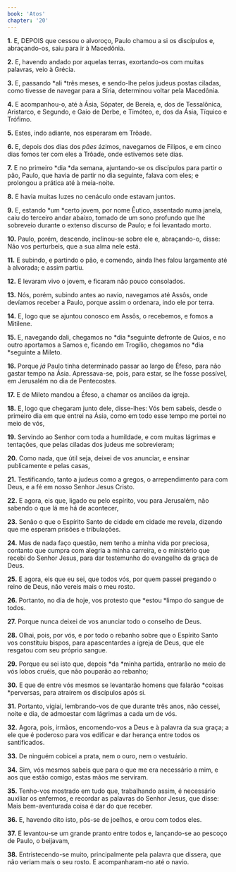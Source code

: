 ```yaml
---
book: 'Atos'
chapter: '20'
---
```


**1.** E, DEPOIS que cessou o alvoroço, Paulo chamou a si os discípulos e, abraçando-os, saiu para ir à Macedônia.

**2.** E, havendo andado por aquelas terras, exortando-os com muitas palavras, veio à Grécia.

**3.** E, passando *ali *três meses, e sendo-lhe pelos judeus postas ciladas, como tivesse de navegar para a Síria, determinou voltar pela Macedônia.

**4.** E acompanhou-o, até à Ásia, Sópater, de Bereia, e, dos de Tessalônica, Aristarco, e Segundo, e Gaio de Derbe, e Timóteo, e, dos da Ásia, Tíquico e Trófimo.

**5.** Estes, indo adiante, nos esperaram em Trôade.

**6.** E, depois dos dias dos *pães* ázimos, navegamos de Filipos, e em cinco dias fomos ter com eles a Trôade, onde estivemos sete dias.

**7.** E no primeiro *dia *da semana, ajuntando-se os discípulos para partir o pão, Paulo, que havia de partir no dia seguinte, falava com eles; e prolongou a prática até à meia-noite.

**8.** E havia muitas luzes no cenáculo onde estavam juntos.

**9.** E, estando *um *certo jovem, por nome Êutico, assentado numa janela, caiu do terceiro andar abaixo, tomado de um sono profundo que lhe sobreveio durante o extenso discurso de Paulo; e foi levantado morto.

**10.** Paulo, porém, descendo, inclinou-se sobre ele e, abraçando-o, disse: Não vos perturbeis, que a sua alma nele está.

**11.** E subindo, e partindo o pão, e comendo, ainda lhes falou largamente até à alvorada; e assim partiu.

**12.** E levaram vivo o jovem, e ficaram não pouco consolados.

**13.** Nós, porém, subindo antes ao navio, navegamos até Assôs, onde devíamos receber a Paulo, porque assim o ordenara, indo ele por terra.

**14.** E, logo que se ajuntou conosco em Assôs, o recebemos, e fomos a Mitilene.

**15.** E, navegando dali, chegamos no *dia *seguinte defronte de Quios, e no outro aportamos a Samos e, ficando em Trogílio, chegamos no *dia *seguinte a Mileto.

**16.** Porque *já* Paulo tinha determinado passar ao largo de Éfeso, para não gastar tempo na Ásia. Apressava-se, pois, para estar, se lhe fosse possível, em Jerusalém no dia de Pentecostes.

**17.** E de Mileto mandou a Éfeso, a chamar os anciãos da igreja.

**18.** E, logo que chegaram junto dele, disse-lhes: Vós bem sabeis, desde o primeiro dia em que entrei na Ásia, como em todo esse tempo me portei no meio de vós,

**19.** Servindo ao Senhor com toda a humildade, e com muitas lágrimas e tentações, que pelas ciladas dos judeus me sobrevieram;

**20.** Como nada, que útil seja, deixei de vos anunciar, e ensinar publicamente e pelas casas,

**21.** Testificando, tanto a judeus como a gregos, o arrependimento para com Deus, e a fé em nosso Senhor Jesus Cristo.

**22.** E agora, eis que, ligado eu pelo espírito, vou para Jerusalém, não sabendo o que lá me há de acontecer,

**23.** Senão o que o Espírito Santo de cidade em cidade me revela, dizendo que me esperam prisões e tribulações.

**24.** Mas de nada faço questão, nem tenho a minha vida por preciosa, contanto que cumpra com alegria a minha carreira, e o ministério que recebi do Senhor Jesus, para dar testemunho do evangelho da graça de Deus.

**25.** E agora, eis que eu sei, que todos vós, por quem passei pregando o reino de Deus, não vereis mais o meu rosto.

**26.** Portanto, no dia de hoje, vos protesto que *estou *limpo do sangue de todos.

**27.** Porque nunca deixei de vos anunciar todo o conselho de Deus.

**28.** Olhai, pois, por vós, e por todo o rebanho sobre que o Espírito Santo vos constituiu bispos, para apascentardes a igreja de Deus, que ele resgatou com seu próprio sangue.

**29.** Porque eu sei isto que, depois *da *minha partida, entrarão no meio de vós lobos cruéis, que não pouparão ao rebanho;

**30.** E que de entre vós mesmos se levantarão homens que falarão *coisas *perversas, para atraírem os discípulos após si.

**31.** Portanto, vigiai, lembrando-vos de que durante três anos, não cessei, noite e dia, de admoestar com lágrimas a cada um de vós.

**32.** Agora, pois, irmãos, encomendo-vos a Deus e à palavra da sua graça; a ele que é poderoso para vos edificar e dar herança entre todos os santificados.

**33.** De ninguém cobicei a prata, nem o ouro, nem o vestuário.

**34.** Sim, vós mesmos sabeis que para o que me era necessário a mim, e aos que estão comigo, estas mãos me serviram.

**35.** Tenho-vos mostrado em tudo que, trabalhando assim, é necessário auxiliar os enfermos, e recordar as palavras do Senhor Jesus, que disse: Mais bem-aventurada coisa é dar do que receber.

**36.** E, havendo dito isto, pôs-se de joelhos, e orou com todos eles.

**37.** E levantou-se um grande pranto entre todos e, lançando-se ao pescoço de Paulo, o beijavam,

**38.** Entristecendo-se muito, principalmente pela palavra que dissera, que não veriam mais o seu rosto. E acompanharam-no até o navio.